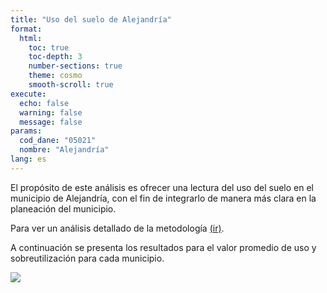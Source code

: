 ```yaml
---
title: "Uso del suelo de Alejandría"
format: 
  html:
    toc: true
    toc-depth: 3
    number-sections: true
    theme: cosmo
    smooth-scroll: true
execute:
  echo: false
  warning: false
  message: false
params:
  cod_dane: "05021"
  nombre: "Alejandría"
lang: es
---
```


El propósito de este análisis es ofrecer una lectura del uso del suelo en el municipio de Alejandría, con el fin de integrarlo de manera más clara en la planeación del municipio. 

Para ver un análisis detallado de la metodología [(ir)](https://jcmunozmora.github.io/estatutos_r1_pro/conflicto.html).

A continuación se presenta los resultados para el valor promedio de uso y sobreutilización para cada municipio.

![](img_r1/conf_porcentajes.png)
